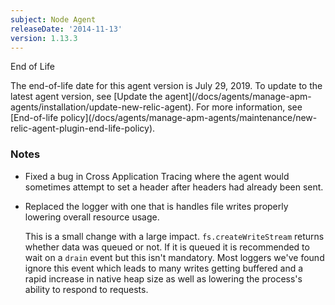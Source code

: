 ```yaml
---
subject: Node Agent
releaseDate: '2014-11-13'
version: 1.13.3
---
```


End of Life

<Callout variant="important">
  The end-of-life date for this agent version is July 29, 2019. To update to the latest agent version, see [Update the agent](/docs/agents/manage-apm-agents/installation/update-new-relic-agent). For more information, see [End-of-life policy](/docs/agents/manage-apm-agents/maintenance/new-relic-agent-plugin-end-life-policy).
</Callout>

### Notes

* Fixed a bug in Cross Application Tracing where the agent would sometimes attempt to set a header after headers had already been sent.
* Replaced the logger with one that is handles file writes properly lowering overall resource usage.

  This is a small change with a large impact. `fs.createWriteStream` returns whether data was queued or not. If it is queued it is recommended to wait on a `drain` event but this isn't mandatory. Most loggers we've found ignore this event which leads to many writes getting buffered and a rapid increase in native heap size as well as lowering the process's ability to respond to requests.
